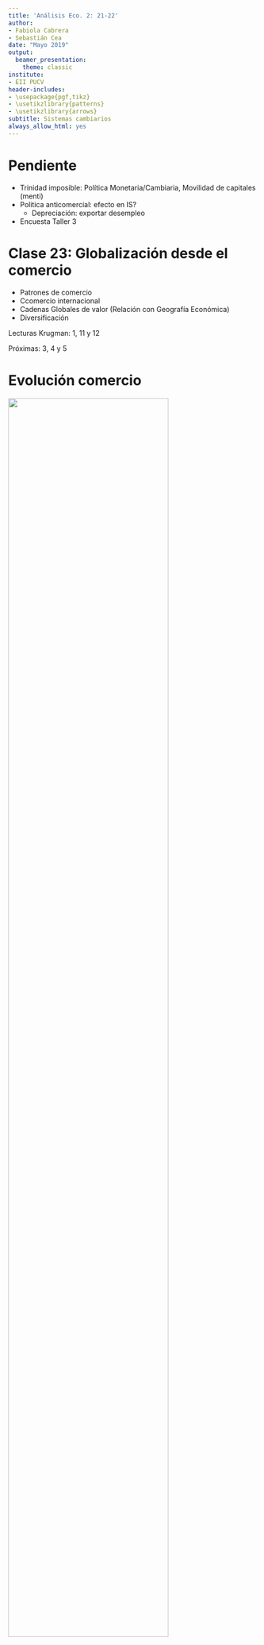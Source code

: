```yaml
---
title: 'Análisis Eco. 2: 21-22'
author:
- Fabiola Cabrera
- Sebastián Cea
date: "Mayo 2019"
output:
  beamer_presentation:
    theme: classic
institute:
- EII PUCV
header-includes:
- \usepackage{pgf,tikz}
- \usetikzlibrary{patterns}
- \usetikzlibrary{arrows}
subtitle: Sistemas cambiarios
always_allow_html: yes
---
```


# Pendiente

- Trinidad imposible: Política Monetaria/Cambiaria, Movilidad de capitales (menti)
- Politica anticomercial: efecto en IS?
  - Depreciación: exportar desempleo
- Encuesta Taller 3

# Clase 23: Globalización desde el comercio

- Patrones de comercio
- Ccomercio internacional
- Cadenas Globales de valor (Relación con Geografía Económica)
- Diversificación


Lecturas Krugman: 1, 11 y 12

Próximas: 3, 4 y 5

# Evolución comercio



![](WorldTrade.png){height=80%}\




# Exportaciones chikenas

![](ExpChile.png){height=80%}\

# Comercio 

$$\text{Comercio}\Leftrightarrow\text{Relaciones productivas/financieras/migratorias}$$

# 7 temas

- Ganancias comercio
- Patrones comercio
- Proteccionismo
- Balanza de pagos
- Tipo de cambio
- Coordinación políticas
- Mercados de capitales

# Política comercial y países emergentes


¿Por qué (no) proteger?

::: columns

:::: column

- Fallas de mercado: 
  - desarrollo mercado capitales 
  - apropiabilidad
  - externalidades: empleo, medioambiente

  
::::

:::: column 

- Sustitución de importaciones: industria naciente
- Comercio y crecimiento
- Rol de fomento del Estado: CORFO


::::

:::

![](Beneficios.jpg){height=50%}\



# Política comercial y países emergentes
¿Por qué (no) proteger?

::: columns

:::: column

- Fallas de mercado: 
  - desarrollo mercado capitales 
  - apropiabilidad
  - externalidades: empleo, medioambiente

  
::::

:::: column 

- Sustitución de importaciones: industria naciente
- Comercio y crecimiento
- Rol de fomento del Estado: CORFO


::::

:::

![](perjuicios.jpg){height=50%}\

# Chile

- Sustitución de importaciones de América latina para luego pasar
- la apertura unilateral 70s y 80s
- Acuerdos comerciales y bloques de asociación
- Diversificación de exportaciones y mercados destino que se tuvo en el tiempo


# Clase 24: Comercio Internacional

- Supuestos del modelo.
- Caso en Autarquía.
  - Precio relativo y ventaja comparativa.
- Caso con apertura al comercio internacional.
- Teoría neoclásica, modelo H-O-S:
  - Supuestos del modelo.
  - Eficiencia en la disponibilidad de recursos (H-O) inclusión de la remuneración de los factores productivos (S).
  - apertura y precio internacional.
  - Consecuencias en la cantidad ofertada y demandada del bien intensivo en el factor abundante y escaso.
  - ¿Cómo afecta al bienestar?
  - Consecuencias en la remuneración del FFPP abundante y escaso.
  - Convergencia y conclusiones.
  - Desigualdad y Catching-up. Ventajas comparativas y dinámicas. Dependencia de recursos naturales

Lecturas Krugman 3, 4, 5

